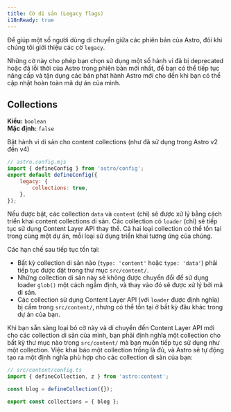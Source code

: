 ```yaml
---
title: Cờ di sản (Legacy flags)
i18nReady: true
---
```


Để giúp một số người dùng di chuyển giữa các phiên bản của Astro, đôi khi chúng tôi giới thiệu các cờ `legacy`.

Những cờ này cho phép bạn chọn sử dụng một số hành vi đã bị deprecated hoặc đã lỗi thời của Astro trong phiên bản mới nhất, để bạn có thể tiếp tục nâng cấp và tận dụng các bản phát hành Astro mới cho đến khi bạn có thể cập nhật hoàn toàn mã dự án của mình.


## Collections

<p>

**Kiểu:** `boolean`<br />
**Mặc định:** `false`<br />

<Since v="5.0.0" />
</p>

Bật hành vi di sản cho content collections (như đã sử dụng trong Astro v2 đến v4)

```js
// astro.config.mjs
import { defineConfig } from 'astro/config';
export default defineConfig({
	legacy: {
		collections: true,
	},
});
```

Nếu được bật, các collection `data` và `content` (chỉ) sẽ được xử lý bằng cách triển khai content collections di sản. Các collection có `loader` (chỉ) sẽ tiếp tục sử dụng Content Layer API thay thế. Cả hai loại collection có thể tồn tại trong cùng một dự án, mỗi loại sử dụng triển khai tương ứng của chúng.

Các hạn chế sau tiếp tục tồn tại:

- Bất kỳ collection di sản nào (`type: 'content'` hoặc `type: 'data'`) phải tiếp tục được đặt trong thư mục `src/content/`.
- Những collection di sản này sẽ không được chuyển đổi để sử dụng loader `glob()` một cách ngầm định, và thay vào đó sẽ được xử lý bởi mã di sản.
- Các collection sử dụng Content Layer API (với `loader` được định nghĩa) bị cấm trong `src/content/`, nhưng có thể tồn tại ở bất kỳ đâu khác trong dự án của bạn.

Khi bạn sẵn sàng loại bỏ cờ này và di chuyển đến Content Layer API mới cho các collection di sản của mình, bạn phải định nghĩa một collection cho bất kỳ thư mục nào trong `src/content/` mà bạn muốn tiếp tục sử dụng như một collection. Việc khai báo một collection trống là đủ, và Astro sẽ tự động tạo ra một định nghĩa phù hợp cho các collection di sản của bạn:

```js
// src/content/config.ts
import { defineCollection, z } from 'astro:content';

const blog = defineCollection({});

export const collections = { blog };
```
